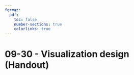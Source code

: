 ```yaml
---
format:
  pdf:
    toc: false
    number-sections: true
    colorlinks: true
---
```


# 09-30 - Visualization design (Handout)
